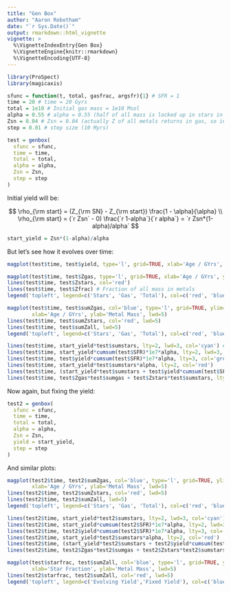 ```yaml
---
title: "Gen Box"
author: "Aaron Robotham"
date: "`r Sys.Date()`"
output: rmarkdown::html_vignette
vignette: >
  %\VignetteIndexEntry{Gen Box}
  %\VignetteEngine{knitr::rmarkdown}
  %\VignetteEncoding{UTF-8}
---
```


```r
library(ProSpect)
library(magicaxis)
```

```r
sfunc = function(t, total, gasfrac, argsfr){1} # SFR = 1
time = 20 # time = 20 Gyrs
total = 1e10 # Initial gas mass = 1e10 Msol
alpha = 0.55 # alpha = 0.55 (half of all mass is locked up in stars in each epoch of star formation)
Zsn = 0.04 # Zsn = 0.04 (actually Z of all metals returns in gas, so includes AGB etc)
step = 0.01 # step size (10 Myrs)
```

```r
test = genbox(
  sfunc = sfunc,
  time = time,
  total = total,
  alpha = alpha,
  Zsn = Zsn,
  step = step
)
```

Initial yield will be:

$$
\rho_{\rm start} = (Z_{\rm SN} - Z_{\rm start}) \frac{1 - \alpha}{\alpha} \\
\rho_{\rm start} = (`r Zsn` - 0) \frac{`r 1-alpha`}{`r alpha`} = `r Zsn*(1-alpha)/alpha`
$$

```r
start_yield = Zsn*(1-alpha)/alpha
```

But let's see how it evolves over time:

```r
magplot(test$time, test$yield, type='l', grid=TRUE, xlab='Age / GYrs', ylab='Yield')
```

```r
magplot(test$time, test$Zgas, type='l', grid=TRUE, xlab='Age / GYrs', ylab='Z', col='blue')
lines(test$time, test$Zstars, col='red')
lines(test$time, test$Zfrac) # Fraction of all mass in metals
legend('topleft', legend=c('Stars', 'Gas', 'Total'), col=c('red', 'blue', 'black'), lty=1)
```

```r
magplot(test$time, test$sumZgas, col='blue', type='l', grid=TRUE, ylim=c(0,4e8),
        xlab='Age / GYrs', ylab='Metal Mass', lwd=5)
lines(test$time, test$sumZstars, col='red', lwd=5)
lines(test$time, test$sumZall, lwd=5)
legend('topleft', legend=c('Stars', 'Gas', 'Total'), col=c('red', 'blue', 'black'), lty=1)

lines(test$time, start_yield*test$sumstars, lty=2, lwd=3, col='cyan') # Celine's I think
lines(test$time, start_yield*cumsum(test$SFR)*1e7*alpha, lty=2, lwd=3, col='brown') # Exactly equivilant to the above
lines(test$time, test$yield*cumsum(test$SFR)*1e7*alpha, lty=3, col='green', lwd=3) # better, but as I said, only predicts the mass in gas
lines(test$time, start_yield*test$sumstars*alpha, lty=2, col='red')
lines(test$time, (start_yield*test$sumstars + test$yield*cumsum(test$SFR)*1e7*alpha)/2, lty=3, col='purple', lwd=3) #oddly works quite well
lines(test$time, test$Zgas*test$sumgas + test$Zstars*test$sumstars, lty=4, col='pink', lwd=3) # by definition the correct answer
```

Now again, but fixing the yield:

```r
test2 = genbox(
  sfunc = sfunc,
  time = time,
  total = total,
  alpha = alpha,
  Zsn = Zsn,
  yield = start_yield,
  step = step
)
```

And similar plots:

```r
magplot(test2$time, test2$sumZgas, col='blue', type='l', grid=TRUE, ylim=c(0,4e8),
        xlab='Age / GYrs', ylab='Metal Mass', lwd=5)
lines(test2$time, test2$sumZstars, col='red', lwd=5)
lines(test2$time, test2$sumZall, lwd=5)
legend('topleft', legend=c('Stars', 'Gas', 'Total'), col=c('red', 'blue', 'black'), lty=1)

lines(test2$time, start_yield*test2$sumstars, lty=2, lwd=3, col='cyan') # Celine's I think
lines(test2$time, start_yield*cumsum(test2$SFR)*1e7*alpha, lty=2, lwd=3, col='brown') # Exactly equivilant to the above
lines(test2$time, test2$yield*cumsum(test2$SFR)*1e7*alpha, lty=3, col='green', lwd=3) # better, but as I said, only predicts the mass in gas
lines(test2$time, start_yield*test2$sumstars*alpha, lty=2, col='red')
lines(test2$time, (start_yield*test2$sumstars + test2$yield*cumsum(test2$SFR)*1e7*alpha)/2, lty=3, col='purple', lwd=3) #oddly works quite well
lines(test2$time, test2$Zgas*test2$sumgas + test2$Zstars*test2$sumstars, lty=4, col='pink', lwd=3) # by definition the correct answer
```

```r
magplot(test$starfrac, test$sumZall, col='blue', type='l', grid=TRUE, ylim=c(0,4e8),
        xlab='Star Fraction', ylab='Metal Mass', lwd=5)
lines(test2$starfrac, test2$sumZall, col='red', lwd=5)
legend('topleft', legend=c('Evolving Yield','Fixed Yield'), col=c('blue','red'), lty=1, lwd=5)
```

